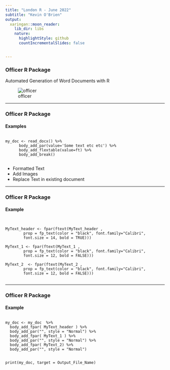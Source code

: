 ```yaml
---
title: "London R - June 2022"
subtitle: "Kevin O'Brien"
output:
  xaringan::moon_reader:
    lib_dir: libs
    nature:
      highlightStyle: github
      countIncrementalSlides: false


---
```



### Officer R Package

Automated Generation of Word Documents with R

![officer](officer/officer-r-package.PNG)


---

### Officer R Package

#### Examples

<pre><code>
my_doc <- read_docx() %>%
      body_add_par(value='Some text etc etc') %>%
      body_add_flextable(value=ft) %>% 
      body_add_break()
      
</code></pre>      

* Formatted Text
* Add Images
* Replace Text in existing document


---

### Officer R Package

#### Example

<pre><code>

MyText_header <- fpar(ftext(MyText_header ,  
		prop = fp_text(color = "black", font.family="Calibri", 
		font.size = 14, bold = TRUE)))

MyText_1 <- fpar(ftext(MyText_1 ,  
		prop = fp_text(color = "black", font.family="Calibri", 
		font.size = 12, bold = FALSE)))

MyText_2  <- fpar(ftext(MyText_2 ,  
		prop = fp_text(color = "black", font.family="Calibri", 
		font.size = 12, bold = FALSE)))

</code></pre>

---

### Officer R Package

#### Example

<pre><code>
my_doc <- my_doc  %>% 
  body_add_fpar( MyText_header ) %>%   
  body_add_par("", style = "Normal") %>%
  body_add_fpar( MyText_1 ) %>%   
  body_add_par("", style = "Normal") %>%
  body_add_fpar( MyText_2) %>%   
  body_add_par("", style = "Normal")


print(my_doc, target = Output_File_Name)
</code></pre>